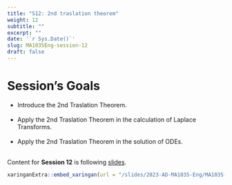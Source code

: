 ```yaml
---
title: "S12: 2nd traslation theorem"
weight: 12
subtitle: ""
excerpt: ""
date: '`r Sys.Date()`'
slug: MA1035Eng-session-12
draft: false
---
```


# Session's Goals
* Introduce the 2nd Traslation Theorem. <br/><br/>
* Apply the 2nd Traslation Theorem in the calculation of Laplace Transforms. <br/><br/>
* Apply the 2nd Traslation Theorem in the solution of ODEs. <br/><br/>

Content for **Session 12** is following [slides](/slides/2023-AD-MA1035-Eng/MA1035-sesion-12).

```r
xaringanExtra::embed_xaringan(url = "/slides/2023-AD-MA1035-Eng/MA1035-sesion-12", ratio = "4:3")
```